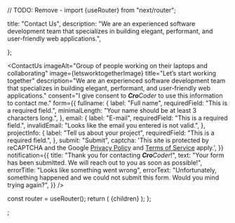 // TODO: Remove - import {useRouter} from "next/router";


  title: "Contact Us",
  description: "We are an experienced software development team that specializes in building elegant, performant, and user-friendly web applications.",

};

<ContactUs
  imageAlt="Group of people working on their laptops and collaborating"
  image={letsworktogetherImage}
  title="Let’s start working together"
  description="We are an experienced software development team that specializes in building elegant, performant, and user-friendly web applications."
  consent="I give consent to <em><b>Cro</b>Coder</em> to use this information to contact me."
  form={{
    fullname: {
      label: "Full name",
      requiredField: "This is a required field.",
      minimalLength: "Your name should be at least 3 characters long.",
    },
    email: {
      label: "E-mail",
      requiredField: "This is a required field.",
      invalidEmail: "Looks like the email you entered is not valid.",
    },
    projectInfo: {
      label: "Tell us about your project",
      requiredField: "This is a required field.",
    },
    submit: "Submit",
    captcha:
      'This site is protected by reCAPTCHA and the Google <a href="https://policies.google.com/privacy">Privacy Policy</a> and <a href="https://policies.google.com/terms">Terms of Service</a> apply.',
  }}
  notification={{
    title: "Thank you for contacting <em><b>Cro</b>Coder</em>!",
    text: "Your form has been submitted. We will reach out to you as soon as possible!",
    errorTitle: "Looks like something went wrong",
    errorText:
      "Unfortunately, something happened and we could not submit this form. Would you mind trying again?",
  }}
/>

  const router = useRouter();
  return (
    <Layout
      meta={meta}
      title={meta.title}
      slug={router?.pathname}
      description={meta.description}
    >
      <OrganizationJSONLDHead />
      {children}
    </Layout>
  );
};

;
